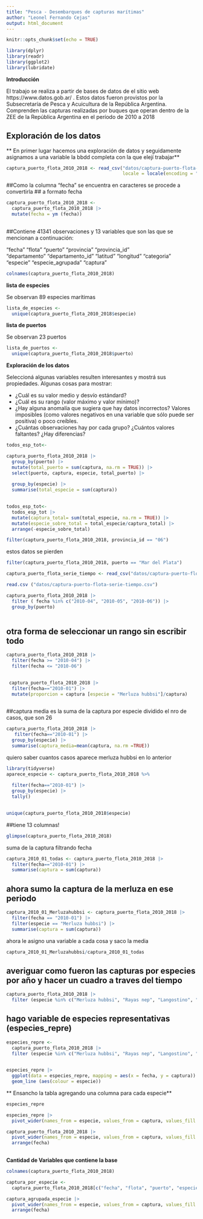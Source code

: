 ```yaml
---
title: "Pesca - Desembarques de capturas marítimas"
author: "Leonel Fernando Cejas"
output: html_document
---
```



```r
knitr::opts_chunk$set(echo = TRUE)

library(dplyr)
library(readr)
library(ggplot2)
library(lubridate)


```





**Introducción**


El trabajo se realiza a partir de bases de datos de el sitio web 
https://www.datos.gob.ar/ . Estos datos fueron provistos por la Subsecretaría
de Pesca y Acuicultura de la República Argentina. Comprenden las capturas 
realizadas por buques que operan dentro de la ZEE de la República Argentina en 
el período de 2010 a 2018



## Exploración de los datos

** En primer lugar hacemos una exploración de datos y seguidamente asignamos 
a una variable la bbdd completa con la que elejí trabajar**



```r
captura_puerto_flota_2010_2018 <- read_csv("datos/captura-puerto-flota-2010-2018.csv", 
                                           locale = locale(encoding = "windows-1252"))
```

##Como la columna "fecha" se encuentra en caracteres se procede a convertirla
## a formato fecha


```r
captura_puerto_flota_2010_2018 <-
  captura_puerto_flota_2010_2018 |> 
  mutate(fecha = ym (fecha))
  
```




##Contiene 41341 observaciones y 13 variables que son las que se mencionan a continuación: 

"fecha"            "flota"            "puerto"           "provincia"        "provincia_id"    
"departamento"     "departamento_id"  "latitud"          "longitud"         "categoria"       
"especie"          "especie_agrupada" "captura"         



```r
colnames(captura_puerto_flota_2010_2018)
```



**lista de especies**

Se observan 89 especies marítimas

```r

lista_de_especies <-
  unique(captura_puerto_flota_2010_2018$especie)

```



**lista de puertos**



Se observan 23 puertos

```r

lista_de_puertos <-
  unique(captura_puerto_flota_2010_2018$puerto)
```

**Exploración de los datos**

Seleccioná algunas variables resulten interesantes y mostrá sus propiedades.
Algunas cosas para mostrar:

-   ¿Cuál es su valor medio y desvío estándard?
-   ¿Cuál es su rango (valor máximo y valor mínimo)?
-   ¿Hay alguna anomalía que sugiera que hay datos incorrectos? Valores imposibles (como valores negativos en una variable que sólo puede ser positiva) o poco creíbles.
-   ¿Cuántas observaciones hay por cada grupo? ¿Cuántos valores faltantes? ¿Hay diferencias?


```r
todos_esp_tot<-

captura_puerto_flota_2010_2018 |>
  group_by(puerto) |>
  mutate(total_puerto = sum(captura, na.rm = TRUE)) |> 
  select(puerto, captura, especie, total_puerto) |> 
  
  group_by(especie) |>
  summarise(total_especie = sum(captura))
  
```



```r
todos_esp_tot<-
  todos_esp_tot |> 
  mutate(captura_total= sum(total_especie, na.rm = TRUE)) |> 
  mutate(especie_sobre_total = total_especie/captura_total) |> 
  arrange(-especie_sobre_total)

```













```r
filter(captura_puerto_flota_2010_2018, provincia_id == "06")

```
estos datos se pierden

```r
filter(captura_puerto_flota_2010_2018, puerto == "Mar del Plata")

```

```r
captura_puerto_flota_serie_tiempo <- read_csv("datos/captura-puerto-flota-serie-tiempo.csv")
```

```r
read.csv ("datos/captura-puerto-flota-serie-tiempo.csv")
```





```r
captura_puerto_flota_2010_2018 |> 
  filter ( fecha %in% c("2010-04", "2010-05", "2010-06")) |> 
  group_by(puerto) 
  

```
## otra forma de seleccionar un rango sin escribir todo

```r
captura_puerto_flota_2010_2018 |>
  filter(fecha >= "2010-04") |>
  filter(fecha <= "2010-06")
  
```











```r
 captura_puerto_flota_2010_2018 |>
  filter(fecha=="2010-01") |>
  mutate(proporcion = captura [especie = "Merluza hubbsi"]/captura)
  

```

##captura media es la suma de la captura por especie dividido el nro de casos, que son 26



```r
captura_puerto_flota_2010_2018 |> 
   filter(fecha=="2010-01") |>
  group_by(especie) |> 
  summarise(captura_media=mean(captura, na.rm =TRUE))
```

quiero saber cuantos casos aparece merluza hubbsi en lo anterior

```r

library(tidyverse)
aparece_especie <- captura_puerto_flota_2010_2018 %>%
  
  filter(fecha=="2010-01") |>
  group_by(especie) |>
  tally()
  
```

```r
unique(captura_puerto_flota_2010_2018$especie)
```
##tiene 13 columnas!

```r

glimpse(captura_puerto_flota_2010_2018)
```

suma de la captura filtrando fecha


```r
captura_2010_01_todas <- captura_puerto_flota_2010_2018 |> 
  filter(fecha=="2010-01") |>
  summarise(captura = sum(captura))

```


## ahora sumo la captura de la merluza en ese periodo


```r
captura_2010_01_Merluzahubbsi <- captura_puerto_flota_2010_2018 |> 
  filter(fecha == "2010-01") |> 
  filter(especie == "Merluza hubbsi") |> 
  summarise(captura = sum(captura))

```

ahora le asigno una variable a cada cosa y saco la media

```r
captura_2010_01_Merluzahubbsi/captura_2010_01_todas

```
## averiguar como fueron las capturas por especies por año y hacer un cuadro a traves del tiempo




```r
captura_puerto_flota_2010_2018 |> 
  filter (especie %in% c("Merluza hubbsi", "Rayas nep", "Langostino", "Calamar Illex"))
```


## hago variable de  especies representativas (especies_repre)

```r

especies_repre <-
  captura_puerto_flota_2010_2018 |> 
  filter (especie %in% c("Merluza hubbsi", "Rayas nep", "Langostino", "Calamar Illex")) 
  

```





```r
especies_repre |> 
  ggplot(data = especies_repre, mapping = aes(x = fecha, y = captura)) + 
  geom_line (aes(colour = especie))
```





** Ensancho la tabla agregando una columna para cada especie**

```r
especies_repre


```

```r
especies_repre |> 
  pivot_wider(names_from = especie, values_from = captura, values_fill = 0)
```


```r
captura_puerto_flota_2010_2018 |>
  pivot_wider(names_from = especie, values_from = captura, values_fill = 0) |> 
  arrange(fecha)
 


```



**Cantidad de Variables que contiene la base** 

```r
colnames(captura_puerto_flota_2010_2018)
```

```r
captura_por_especie <-
  captura_puerto_flota_2010_2018[c("fecha", "flota", "puerto", "especie", "captura")]

```




```r
captura_agrupada_especie |> 
  pivot_wider(names_from = especie, values_from = captura, values_fill = 0) |> 
  arrange(fecha)
```















